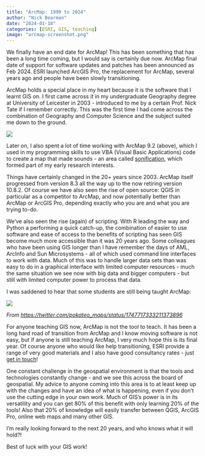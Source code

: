 ```yaml
---
title: "ArcMap: 1999 to 2024"
author: "Nick Bearman"
date: "2024-01-18"
categories: [ESRI, GIS, teaching]
image: "arcmap-screenshot.png"
---
```


We finally have an end date for ArcMap! This has been something that has been a long time coming, but I would say is certainly due now. ArcMap final date of support for software updates and patches has been announced as Feb 2024. ESRI launched ArcGIS Pro, the replacement for ArcMap, several years ago and people have been slowly transitioning.

ArcMap holds a special place in my heart because it is the software that I learnt GIS on. I first came across it in my undergraduate Geography degree at University of Leicester in 2003 - introduced to me by a certain Prof. Nick Tate if I remember correctly. This was the first time I had come across the combination of Geography and Computer Science and the subject suited me down to the ground.

![](arcmap-screenshot.png){fig-alt="I also spent a lot of time working with ArcMap 9.2 (shown in the picture), which I used in my programming skills to use VBA (Visual Basic Applications) code to create a map that made sounds – an area called sonification, which formed part of my early research interests." fig-align="center"}

Later on, I also spent a lot of time working with ArcMap 9.2 (above), which I used in my programming skills to use VBA (Visual Basic Applications) code to create a map that made sounds - an area called [sonification](https://www.nickbearman.me.uk/sonification/), which formed part of my early research interests.

Things have certainly changed in the 20+ years since 2003. ArcMap itself progressed from version 8.3 all the way up to the now retiring version 10.8.2. Of course we have also seen the rise of open source: QGIS in particular as a competitor to ArcMap, and now potentially better than ArcMap or ArcGIS Pro, depending exactly who you are and what you are trying to-do.

We've also seen the rise (again) of scripting. With R leading the way and Python a performing a quick catch-up, the combination of easier to use software and ease of access to the benefits of scripting has seen GIS become much more accessible than it was 20 years ago. Some colleagues who have been using GIS longer than I have remember the days of AML, ArcInfo and Sun Microsystems - all of which used command line interfaces to work with data. Much of this was to handle larger data sets than was easy to do in a graphical interface with limited computer resources - much the same situation we see now with big data and bigger computers - but still with limited computer power to process that data.

I was saddened to hear that some students are still being taught ArcMap:

![](kate-quote-twitter.png){fig-align="center"}

*From* [*https://twitter.com/pokateo_maps/status/1747717333211373896*](https://twitter.com/pokateo_maps/status/1747717333211373896)

For anyone teaching GIS now, ArcMap is not the tool to teach. It has been a long hard road of transition from ArcMap and I know moving software is not easy, but if anyone is still teaching ArcMap, I very much hope this is its final year. Of course anyone who would like help transitioning, ESRI provide a range of very good materials and I also have good consultancy rates - just [get in touch](https://nickbearman.github.io/)!

One constant challenge in the geospatial environment is that the tools and technologies constantly change - and we see this across the board of geospatial. My advice to anyone coming into this area is to at least keep up with the changes and have an idea of what is happening, even if you don't use the cutting edge in your own work. Much of GIS's power is in its versatility and you can get 80% of this benefit with only learning 20% of the tools! Also that 20% of knowledge will easily transfer between QGIS, ArcGIS Pro, online web maps and many other GIS.

I'm really looking forward to the next 20 years, and who knows what it will hold?!

Best of luck with your GIS work!
